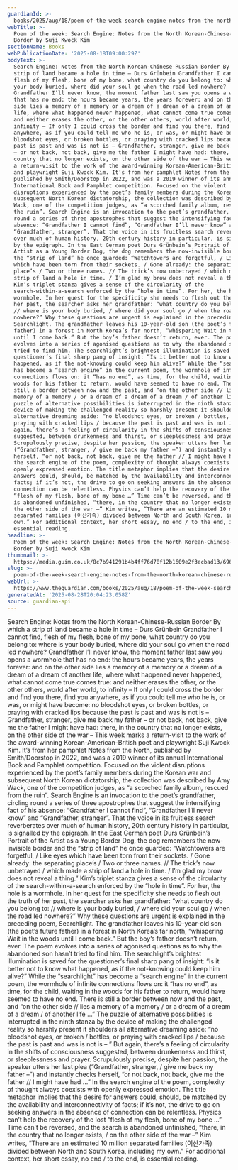 ```yaml
---
guardianId: >-
  books/2025/aug/18/poem-of-the-week-search-engine-notes-from-the-north-korean-chinese-russian-border-by-suji-kwock-kim
webTitle: >-
  Poem of the week: Search Engine: Notes from the North Korean-Chinese-Russian
  Border by Suji Kwock Kim
sectionName: Books
webPublicationDate: '2025-08-18T09:00:29Z'
bodyText: >-
  Search Engine: Notes from the North Korean-Chinese-Russian Border By which a
  strip of land became a hole in time – Durs Grünbein Grandfather I cannot find,
  flesh of my flesh, bone of my bone, what country do you belong to: where is
  your body buried, where did your soul go when the road led nowhere?
  Grandfather I’ll never know, the moment father last saw you opens a wormhole
  that has no end: the hours became years, the years forever: and on the other
  side lies a memory of a memory or a dream of a dream of a dream of another
  life, where what happened never happened, what cannot come true comes true:
  and neither erases the other, or the other others, world after world, to
  infinity – If only I could cross the border and find you there, find you
  anywhere, as if you could tell me who he is, or was, or might have become: no
  bloodshot eyes, or broken bottles, or praying with cracked lips because the
  past is past and was is not is – Grandfather, stranger, give me back my father
  – or not back, not back, give me the father I might have had: there, in the
  country that no longer exists, on the other side of the war – This week marks
  a return-visit to the work of the award-winning Korean-American-British poet
  and playwright Suji Kwock Kim. It’s from her pamphlet Notes from the North,
  published by Smith/Doorstop in 2022, and was a 2019 winner of its annual
  International Book and Pamphlet competition. Focused on the violent
  disruptions experienced by the poet’s family members during the Korean war and
  subsequent North Korean dictatorship, the collection was described by Amy
  Wack, one of the competition judges, as “a scorched family album, rescued from
  the ruin”. Search Engine is an invocation to the poet’s grandfather, circling
  round a series of three apostrophes that suggest the intensifying fact of his
  absence: “Grandfather I cannot find”, “Grandfather I’ll never know” and
  “Grandfather, stranger”. That the voice in its fruitless search reverberates
  over much of human history, 20th century history in particular, is signalled
  by the epigraph. In the East German poet Durs Grünbein’s Portrait of the
  Artist as a Young Border Dog, the dog remembers the now-invisible border and
  the “strip of land” he once guarded: “Watchtowers are forgetful, / Like eyes
  which have been torn from their sockets. / Gone already: the separating
  place’s / Two or three names. // The trick’s now unbetrayed / which made a
  strip of land a hole in time. / I’m glad my brow does not reveal a thing.”
  Kim’s triplet stanza gives a sense of the circularity of the
  search-within-a-search enforced by the “hole in time”. For her, the hole is a
  wormhole. In her quest for the specificity she needs to flesh out the truth of
  her past, the searcher asks her grandfather: “what country do you belong to:
  // where is your body buried, / where did your soul go / when the road led
  nowhere?” Why these questions are urgent is explained in the preceding poem,
  Searchlight. The grandfather leaves his 10-year-old son (the poet’s future
  father) in a forest in North Korea’s far north, “whispering Wait in the woods
  until I come back.” But the boy’s father doesn’t return, ever. The poem
  evolves into a series of agonised questions as to why the abandoned son hasn’t
  tried to find him. The searchlight’s brightest illumination is saved for the
  questioner’s final sharp pang of insight: “Is it better not to know what
  happened, as if the not-knowing could keep him alive?” While the “searchlight”
  has become a “search engine” in the current poem, the wormhole of infinite
  connections flows on: it “has no end”, as time, for the child, waiting in the
  woods for his father to return, would have seemed to have no end. There is
  still a border between now and the past, and “on the other side // lies a
  memory of a memory / or a dream of a dream of a dream / of another life …” The
  puzzle of alternative possibilities is interrupted in the ninth stanza by the
  device of making the challenged reality so harshly present it shoulders all
  alternative dreaming aside: “no bloodshot eyes, or broken / bottles, or
  praying with cracked lips / because the past is past and was is not is – ” But
  again, there’s a feeling of circularity in the shifts of consciousness
  suggested, between drunkenness and thirst, or sleeplessness and prayer.
  Scrupulously precise, despite her passion, the speaker utters her last plea
  (“Grandfather, stranger, / give me back my father –”) and instantly checks
  herself, “or not back, not back, give me the father // I might have had …” In
  the search engine of the poem, complexity of thought always coexists with
  openly expressed emotion. The title metaphor implies that the desire for
  answers could, should, be matched by the availability and interconnectivity of
  facts; if it’s not, the drive to go on seeking answers in the absence of
  connection can be relentless. Physics can’t help the recovery of the lost
  “flesh of my flesh, bone of my bone …” Time can’t be reversed, and the search
  is abandoned unfinished, “there, in the country that no longer exists, / on
  the other side of the war –” Kim writes, “There are an estimated 10 million
  separated families (이산가족) divided between North and South Korea, including my
  own.” For additional context, her short essay, no end / to the end, is
  essential reading.
headline: >-
  Poem of the week: Search Engine: Notes from the North Korean-Chinese-Russian
  Border by Suji Kwock Kim
thumbnail: >-
  https://media.guim.co.uk/8c7b941291b4b4ff76d78f12b1609e2f3ecbad13/696_855_3463_2772/500.jpg
slug: >-
  poem-of-the-week-search-engine-notes-from-the-north-korean-chinese-russian-border-by-suji-kwock-kim
webUrl: >-
  https://www.theguardian.com/books/2025/aug/18/poem-of-the-week-search-engine-notes-from-the-north-korean-chinese-russian-border-by-suji-kwock-kim
generatedAt: '2025-08-28T20:04:23.058Z'
source: guardian-api
---
```

Search Engine: Notes from the North Korean-Chinese-Russian Border By which a strip of land became a hole in time – Durs Grünbein Grandfather I cannot find, flesh of my flesh, bone of my bone, what country do you belong to: where is your body buried, where did your soul go when the road led nowhere? Grandfather I’ll never know, the moment father last saw you opens a wormhole that has no end: the hours became years, the years forever: and on the other side lies a memory of a memory or a dream of a dream of a dream of another life, where what happened never happened, what cannot come true comes true: and neither erases the other, or the other others, world after world, to infinity – If only I could cross the border and find you there, find you anywhere, as if you could tell me who he is, or was, or might have become: no bloodshot eyes, or broken bottles, or praying with cracked lips because the past is past and was is not is – Grandfather, stranger, give me back my father – or not back, not back, give me the father I might have had: there, in the country that no longer exists, on the other side of the war – This week marks a return-visit to the work of the award-winning Korean-American-British poet and playwright Suji Kwock Kim. It’s from her pamphlet Notes from the North, published by Smith/Doorstop in 2022, and was a 2019 winner of its annual International Book and Pamphlet competition. Focused on the violent disruptions experienced by the poet’s family members during the Korean war and subsequent North Korean dictatorship, the collection was described by Amy Wack, one of the competition judges, as “a scorched family album, rescued from the ruin”. Search Engine is an invocation to the poet’s grandfather, circling round a series of three apostrophes that suggest the intensifying fact of his absence: “Grandfather I cannot find”, “Grandfather I’ll never know” and “Grandfather, stranger”. That the voice in its fruitless search reverberates over much of human history, 20th century history in particular, is signalled by the epigraph. In the East German poet Durs Grünbein’s Portrait of the Artist as a Young Border Dog, the dog remembers the now-invisible border and the “strip of land” he once guarded: “Watchtowers are forgetful, / Like eyes which have been torn from their sockets. / Gone already: the separating place’s / Two or three names. // The trick’s now unbetrayed / which made a strip of land a hole in time. / I’m glad my brow does not reveal a thing.” Kim’s triplet stanza gives a sense of the circularity of the search-within-a-search enforced by the “hole in time”. For her, the hole is a wormhole. In her quest for the specificity she needs to flesh out the truth of her past, the searcher asks her grandfather: “what country do you belong to: // where is your body buried, / where did your soul go / when the road led nowhere?” Why these questions are urgent is explained in the preceding poem, Searchlight. The grandfather leaves his 10-year-old son (the poet’s future father) in a forest in North Korea’s far north, “whispering Wait in the woods until I come back.” But the boy’s father doesn’t return, ever. The poem evolves into a series of agonised questions as to why the abandoned son hasn’t tried to find him. The searchlight’s brightest illumination is saved for the questioner’s final sharp pang of insight: “Is it better not to know what happened, as if the not-knowing could keep him alive?” While the “searchlight” has become a “search engine” in the current poem, the wormhole of infinite connections flows on: it “has no end”, as time, for the child, waiting in the woods for his father to return, would have seemed to have no end. There is still a border between now and the past, and “on the other side // lies a memory of a memory / or a dream of a dream of a dream / of another life …” The puzzle of alternative possibilities is interrupted in the ninth stanza by the device of making the challenged reality so harshly present it shoulders all alternative dreaming aside: “no bloodshot eyes, or broken / bottles, or praying with cracked lips / because the past is past and was is not is – ” But again, there’s a feeling of circularity in the shifts of consciousness suggested, between drunkenness and thirst, or sleeplessness and prayer. Scrupulously precise, despite her passion, the speaker utters her last plea (“Grandfather, stranger, / give me back my father –”) and instantly checks herself, “or not back, not back, give me the father // I might have had …” In the search engine of the poem, complexity of thought always coexists with openly expressed emotion. The title metaphor implies that the desire for answers could, should, be matched by the availability and interconnectivity of facts; if it’s not, the drive to go on seeking answers in the absence of connection can be relentless. Physics can’t help the recovery of the lost “flesh of my flesh, bone of my bone …” Time can’t be reversed, and the search is abandoned unfinished, “there, in the country that no longer exists, / on the other side of the war –” Kim writes, “There are an estimated 10 million separated families (이산가족) divided between North and South Korea, including my own.” For additional context, her short essay, no end / to the end, is essential reading.
